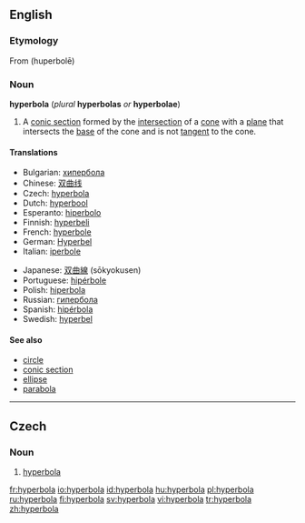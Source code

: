 ==English==

===Etymology===
From {{AGr.}} '''{{polytonic|[[ὑπερβολή]]}}''' (huperbolē)

===Noun===
{{wikipedia}}
'''hyperbola''' (''plural'' '''hyperbolas''' ''or'' '''hyperbolae''')

# {{geometry}} A [[conic section]] formed by the [[intersection]] of a [[cone]] with a [[plane]] that intersects the [[base]] of the cone and is not [[tangent]] to the cone.

====Translations====
{{trans-top|geometric curve}}
*Bulgarian: [[хипербола]] {{f}}
*Chinese: [[双曲线]]
*Czech: [[hyperbola#Czech|hyperbola]] {{f}}
*Dutch: [[hyperbool]] {{m}}
*Esperanto: [[hiperbolo]]
*Finnish: [[hyperbeli]]
*French: [[hyperbole]] {{f}}
*German: [[Hyperbel]] {{f}}
*Italian: [[iperbole]] {{f}}
{{trans-mid}}
*Japanese: [[双曲線]] (sōkyokusen)
*Portuguese: [[hipérbole]] {{f}}
*Polish: [[hiperbola]]
*Russian: [[гипербола]]
*Spanish: [[hipérbola]] {{f}}
*Swedish: [[hyperbel]] {{c}}
{{trans-bottom}}

====See also====
*[[circle]]
*[[conic section]]
*[[ellipse]]
*[[parabola]]

----

==Czech==

===Noun===
{{cs-noun|g=f}}

# [[hyperbola#English|hyperbola]] {{geometry|lang=cs}}

[[fr:hyperbola]]
[[io:hyperbola]]
[[id:hyperbola]]
[[hu:hyperbola]]
[[pl:hyperbola]]
[[ru:hyperbola]]
[[fi:hyperbola]]
[[sv:hyperbola]]
[[vi:hyperbola]]
[[tr:hyperbola]]
[[zh:hyperbola]]